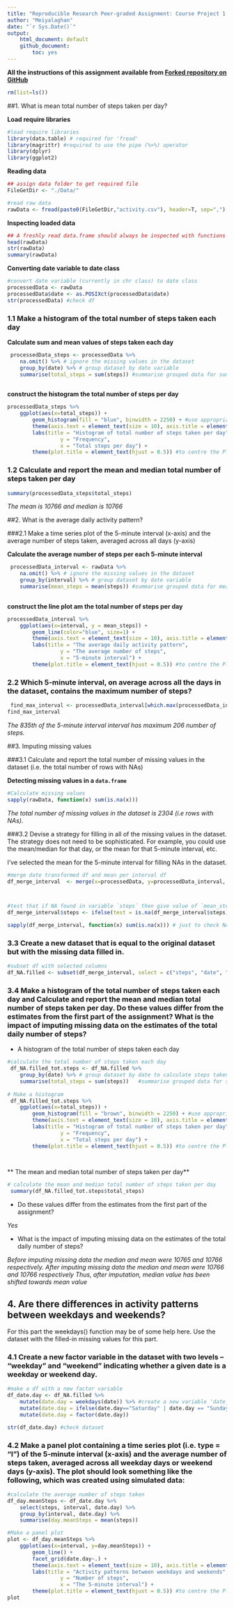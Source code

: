 ```yaml
---
title: "Reproducible Research Peer-graded Assignment: Course Project 1 (week2)"
author: "Meiyalaghan"
date: "`r Sys.Date()`"
output: 
    html_document: default 
    github_document:
        toc: yes
---
```


**All the instructions of this assignment available from [Forked repository on GitHub](https://github.com/Meiyalaghan/RepData_PeerAssessment1)**

```r
rm(list=ls())
```


##1. What is mean total number of steps taken per day?

**Load require libraries**
```r
#load require libraries
library(data.table) # required for 'fread'
library(magrittr) #required to use the pipe (%>%) operator
library(dplyr)
library(ggplot2)
```



**Reading data**
```r
## assign data folder to get required file
FileGetDir <- "./Data/"

#read raw data
rawData <- fread(paste0(FileGetDir,"activity.csv"), header=T, sep=",")

```


**Inspecting loaded data**
```r
## A freshly read data.frame should always be inspected with functions such as head, str, summary and tail
head(rawData)
str(rawData)
summary(rawData)
```

**Converting date variable to date class**
```r
#convert date variable (currently in chr class) to date class
processedData <- rawData
processedData$date <- as.POSIXct(processedData$date)
str(processedData) #check df
```


### 1.1 Make a histogram of the total number of steps taken each day
**Calculate sum and mean values of steps taken each day**
```r
 processedData_steps <- processedData %>%
    na.omit() %>% # ignore the missing values in the dataset
    group_by(date) %>% # group dataset by date variable
    summarise(total_steps = sum(steps)) #summarise grouped data for sum and mean values of steps
   
```


**construct the histogram the total number of steps per day**
```r
processedData_steps %>%
    ggplot(aes(x=total_steps)) + 
        geom_histogram(fill = "blue", binwidth = 2250) + #use appropriate binwidth 
        theme(axis.text = element_text(size = 10), axis.title = element_text(size = 12)) +
        labs(title = "Histogram of total number of steps taken per day",
                 y = "Frequency",
                 x = "Total steps per day") + 
        theme(plot.title = element_text(hjust = 0.5)) #to centre the Plot title in ggplot2
```

### 1.2 Calculate and report the mean and median total number of steps taken per day
```r
summary(processedData_steps$total_steps)
```

*The mean is 10766 and median is 10766*


##2. What is the average daily activity pattern?


###2.1 Make a time series plot of the 5-minute interval (x-axis) and the average number of steps taken, averaged across all days (y-axis)

**Calculate the average number of steps per each 5-minute interval **
```r
 processedData_interval <- rawData %>%
    na.omit() %>% # ignore the missing values in the dataset
    group_by(interval) %>% # group dataset by date variable
    summarise(mean_steps = mean(steps)) #summarise grouped data for mean values of steps
   
```


**construct the line plot am the total number of steps per day**
```r
processedData_interval %>%
    ggplot(aes(x=interval, y = mean_steps)) + 
        geom_line(color="blue", size=1) +  
        theme(axis.text = element_text(size = 10), axis.title = element_text(size = 12)) +
        labs(title = "The average daily activity pattern",
                 y = "The average number of steps",
                 x = "5-minute interval") + 
        theme(plot.title = element_text(hjust = 0.5)) #to centre the Plot title in ggplot2
```


### 2.2 Which 5-minute interval, on average across all the days in the dataset, contains the maximum number of steps?

```r
 find_max_interval <- processedData_interval[which.max(processedData_interval$mean_steps), ]
find_max_interval
```

*The 835th of the 5-minute interval interval has maximum 206 number of steps.*


##3. Imputing missing values

###3.1 Calculate and report the total number of missing values in the dataset (i.e. the total number of rows with NAs)

**Detecting missing values in a `data.frame`**
```r
#Calculate missing values
sapply(rawData, function(x) sum(is.na(x)))
```

*The total number of missing values in the dataset is 2304 (i.e rows with NAs).*


###3.2 Devise a strategy for filling in all of the missing values in the dataset. The strategy does not need to be sophisticated. For example, you could use the mean/median for that day, or the mean for that 5-minute interval, etc.

I've selected the mean for the 5-minute interval for filling NAs in the dataset.
```r
#merge date transformed df and mean per interval df
df_merge_interval  <- merge(x=processedData, y=processedData_interval, by="interval")



#test that if NA found in variable `steps` then give value of `mean_steps` otherwise keep the existing value of 'steps'.
df_merge_interval$steps <- ifelse(test = is.na(df_merge_interval$steps), yes = df_merge_interval$mean_steps, no = df_merge_interval$steps)

sapply(df_merge_interval, function(x) sum(is.na(x))) # just to check NAs again

```


### 3.3 Create a new dataset that is equal to the original dataset but with the missing data filled in.
```r
#subset df with selected columns 
df_NA.filled <- subset(df_merge_interval, select = c("steps", "date", "interval"))
```


### 3.4 Make a histogram of the total number of steps taken each day and Calculate and report the mean and median total number of steps taken per day. Do these values differ from the estimates from the first part of the assignment? What is the impact of imputing missing data on the estimates of the total daily number of steps?

* A histogram of the total number of steps taken each day
```r
#calculate the total number of steps taken each day
 df_NA.filled_tot.steps <- df_NA.filled %>%
    group_by(date) %>% # group dataset by date to calculate steps taken each day
    summarise(total_steps = sum(steps))   #summarise grouped data for sum value of steps
    
# Make a histogram
 df_NA.filled_tot.steps %>%
    ggplot(aes(x=total_steps)) + 
        geom_histogram(fill = "brown", binwidth = 2250) + #use appropriate binwidth 
        theme(axis.text = element_text(size = 10), axis.title = element_text(size = 12)) +
        labs(title = "Histogram of total number of steps taken per day",
                 y = "Frequency",
                 x = "Total steps per day") + 
        theme(plot.title = element_text(hjust = 0.5)) #to centre the Plot title in ggplot2

 
```

** The mean and median total number of steps taken per day**
```r
# calculate the mean and median total number of steps taken per day
 summary(df_NA.filled_tot.steps$total_steps) 
```

* Do these values differ from the estimates from the first part of the assignment?

*Yes*

* What is the impact of imputing missing data on the estimates of the total daily number of steps?

*Before imputing missing data the median and mean were 10765 and 10766 respectively.*
*After imputing missing data the median and mean were 10766 and 10766 respectively Thus, after imputation, median value has been shifted towards mean value*

## 4. Are there differences in activity patterns between weekdays and weekends?
For this part the weekdays() function may be of some help here. Use the dataset with the filled-in missing values for this part.

### 4.1 Create a new factor variable in the dataset with two levels -- "weekday" and "weekend" indicating whether a given date is a weekday or weekend day.


```r
#make a df with a new factor variable
df_date.day <- df_NA.filled %>%
    mutate(date.day = weekdays(date)) %>% #create a new variable 'date_day' with  extracted the weekday
    mutate(date.day = ifelse(date.day=="Saturday" | date.day == "Sunday", yes = "weekend", no = "weekday")) %>% #mutete Saturday and Sunday as `weekend` and rest of the days as `weekday`
    mutate(date.day = factor(date.day)) 

str(df_date.day) #check dataset
```

### 4.2 Make a panel plot containing a time series plot (i.e. type = "l") of the 5-minute interval (x-axis) and the average number of steps taken, averaged across all weekday days or weekend days (y-axis). The plot should look something like the following, which was created using simulated data:

```r

#calculate the average number of steps taken
df_day.meanSteps <- df_date.day %>%
    select(steps, interval, date.day) %>% 
    group_by(interval, date.day) %>% 
    summarise(day.meanSteps = mean(steps))

#Make a panel plot
plot <- df_day.meanSteps %>% 
    ggplot(aes(x=interval, y=day.meanSteps)) + 
        geom_line() +
        facet_grid(date.day~.) +
        theme(axis.text = element_text(size = 10), axis.title = element_text(size = 12)) +
        labs(title = "Activity patterns between weekdays and weekends",
                 y = "Number of steps",
                 x = "The 5-minute interval") + 
        theme(plot.title = element_text(hjust = 0.5)) #to centre the Plot title in ggplot2
plot
    
```

